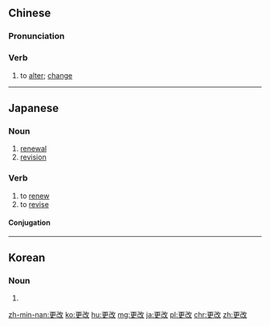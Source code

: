 ==Chinese==
{{zh-forms}}

===Pronunciation===
{{zh-pron
|m=gēnggǎi
|c=gang1 goi2
|h=pfs=kiên-kói
|mn=keng-kái
|cat=v
}}

===Verb===
{{zh-verb}}

# to [[alter]]; [[change]]

{{zh-cat|Advanced}}

----

==Japanese==
{{ja-kanjitab|こう|かい|yomi=on}}

===Noun===
{{ja-noun|こうかい}}

# [[renewal]]
# [[revision]]

===Verb===
{{ja-verb-suru|こうかい}}

# to [[renew]]
# to [[revise]]

====Conjugation====
{{ja-suru|こうかい}}

----

==Korean==
{{ko-hanjatab}}

===Noun===
{{ko-noun|rv=gaenggae|hangeul=갱개}}

# {{hanja form of|갱개|[[novation]]}}

[[zh-min-nan:更改]]
[[ko:更改]]
[[hu:更改]]
[[mg:更改]]
[[ja:更改]]
[[pl:更改]]
[[chr:更改]]
[[zh:更改]]